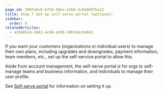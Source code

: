 ```yaml
---
page_id: 590fa6c8-b759-46ba-b1b0-4c6bb09fba12
title: Step 7 Set up self-serve portal (optional)
sidebar:
  order: 8
relatedArticles:
  - a2668524-5842-4c68-ab50-30b7e8c3e842
---
```


If you want your customers (organizations or individual users) to manage their own plans, including upgrades and downgrades, payment information, team members, etc., set up the self-service portal to allow this. 

Aside from account management, the self-serve portal is for orgs to self-manage teams and business information, and individuals to manage their user profile.

See [Self-serve portal](/build/set-up-options/self-serve-portal-for-orgs/) for information on setting it up.
